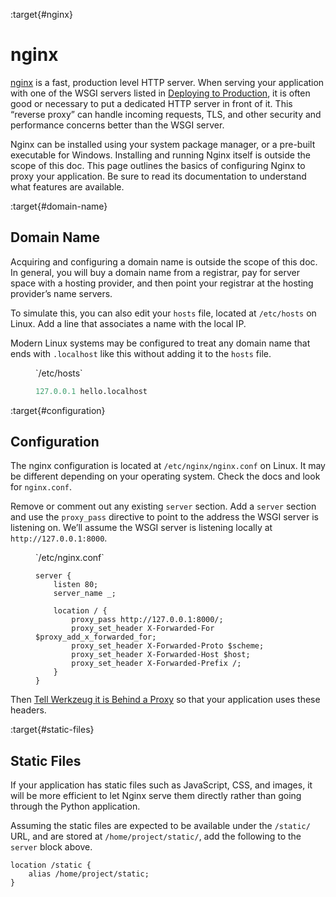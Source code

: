:target{#nginx}

# nginx

[nginx](https://nginx.org/) is a fast, production level HTTP server. When serving your
application with one of the WSGI servers listed in [Deploying to Production](index.mdx), it is
often good or necessary to put a dedicated HTTP server in front of it.
This “reverse proxy” can handle incoming requests, TLS, and other
security and performance concerns better than the WSGI server.

Nginx can be installed using your system package manager, or a pre-built
executable for Windows. Installing and running Nginx itself is outside
the scope of this doc. This page outlines the basics of configuring
Nginx to proxy your application. Be sure to read its documentation to
understand what features are available.

:target{#domain-name}

## Domain Name

Acquiring and configuring a domain name is outside the scope of this
doc. In general, you will buy a domain name from a registrar, pay for
server space with a hosting provider, and then point your registrar
at the hosting provider’s name servers.

To simulate this, you can also edit your `hosts` file, located at
`/etc/hosts` on Linux. Add a line that associates a name with the
local IP.

Modern Linux systems may be configured to treat any domain name that
ends with `.localhost` like this without adding it to the `hosts`
file.

<figure id="id2">
  <figcaption>
    `/etc/hosts`
  </figcaption>

  ```python
  127.0.0.1 hello.localhost
  ```
</figure>

:target{#configuration}

## Configuration

The nginx configuration is located at `/etc/nginx/nginx.conf` on
Linux. It may be different depending on your operating system. Check the
docs and look for `nginx.conf`.

Remove or comment out any existing `server` section. Add a `server`
section and use the `proxy_pass` directive to point to the address the
WSGI server is listening on. We’ll assume the WSGI server is listening
locally at `http://127.0.0.1:8000`.

<figure id="id3">
  <figcaption>
    `/etc/nginx.conf`
  </figcaption>

  ```nginx
  server {
      listen 80;
      server_name _;

      location / {
          proxy_pass http://127.0.0.1:8000/;
          proxy_set_header X-Forwarded-For $proxy_add_x_forwarded_for;
          proxy_set_header X-Forwarded-Proto $scheme;
          proxy_set_header X-Forwarded-Host $host;
          proxy_set_header X-Forwarded-Prefix /;
      }
  }
  ```
</figure>

Then [Tell Werkzeug it is Behind a Proxy](proxy_fix.mdx) so that your application uses these headers.

:target{#static-files}

## Static Files

If your application has static files such as JavaScript, CSS, and
images, it will be more efficient to let Nginx serve them directly
rather than going through the Python application.

Assuming the static files are expected to be available under the
`/static/` URL, and are stored at `/home/project/static/`, add the
following to the `server` block above.

```nginx
location /static {
    alias /home/project/static;
}
```
